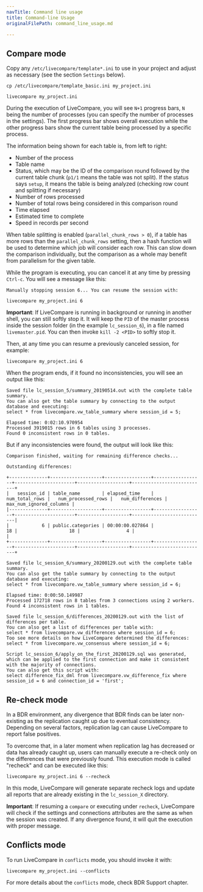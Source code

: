 ```yaml
---
navTitle: Command line usage
title: Command-line Usage
originalFilePath: command_line_usage.md

---
```


## Compare mode

Copy any `/etc/livecompare/template*.ini` to use in your project and adjust
as necessary (see the section `Settings` below).

```
cp /etc/livecompare/template_basic.ini my_project.ini

livecompare my_project.ini
```

During the execution of LiveCompare, you will see `N+1` progress bars, `N` being
the number of processes (you can specify the number of processes in the
settings). The first progress bar shows overall execution while the other
progress bars show the current table being processed by a specific process.

The information being shown for each table is, from left to right:

-   Number of the process
-   Table name
-   Status, which may be the ID of the comparison round followed by the current
    table chunk (`p1/1` means the table was not split). If the status says
    `setup`, it means the table is being analyzed (checking row count and splitting
    if necessary)
-   Number of rows processed
-   Number of total rows being considered in this comparison round
-   Time elapsed
-   Estimated time to complete
-   Speed in records per second

When table splitting is enabled (`parallel_chunk_rows > 0`), if a table has
more rows than the `parallel_chunk_rows` setting, then a hash function will
be used to determine which job will consider each row. This can slow down
the comparison individually, but the comparison as a whole may benefit
from parallelism for the given table.

While the program is executing, you can cancel it at any time by pressing
`Ctrl-c`. You will see a message like this:

```text
Manually stopping session 6... You can resume the session with:

livecompare my_project.ini 6
```

**Important**: If LiveCompare is running in background or running in another shell,
you can still softly stop it. It will keep the `PID` of the master process inside the
session folder (in the example `lc_session_6`), in a file named `livemaster.pid`. You
can then invoke `kill -2 <PID>` to softly stop it.

Then, at any time you can resume a previously canceled session, for example:

```
livecompare my_project.ini 6
```

When the program ends, if it found no inconsistencies, you will see an output
like this:

```text
Saved file lc_session_5/summary_20190514.out with the complete table summary.
You can also get the table summary by connecting to the output database and executing:
select * from livecompare.vw_table_summary where session_id = 5;

Elapsed time: 0:02:10.970954
Processed 3919015 rows in 6 tables using 3 processes.
Found 0 inconsistent rows in 0 tables.
```

But if any inconsistencies were found, the output will look like this:

```text
Comparison finished, waiting for remaining difference checks...

Outstanding differences:

+--------------+-------------------+-----------------+------------------+----------------------+-------------------+---------------------------+
|   session_id | table_name        | elapsed_time    |   num_total_rows |   num_processed_rows |   num_differences |   max_num_ignored_columns |
|--------------+-------------------+-----------------+------------------+----------------------+-------------------+---------------------------|
|            6 | public.categories | 00:00:00.027864 |               18 |                   18 |                 4 |                           |
+--------------+-------------------+-----------------+------------------+----------------------+-------------------+---------------------------+

Saved file lc_session_6/summary_20200129.out with the complete table summary.
You can also get the table summary by connecting to the output database and executing:
select * from livecompare.vw_table_summary where session_id = 6;

Elapsed time: 0:00:50.149987
Processed 172718 rows in 8 tables from 3 connections using 2 workers.
Found 4 inconsistent rows in 1 tables.

Saved file lc_session_6/differences_20200129.out with the list of differences per table.
You can also get a list of differences per table with:
select * from livecompare.vw_differences where session_id = 6;
Too see more details on how LiveCompare determined the differences:
select * from livecompare.vw_consensus where session_id = 6;

Script lc_session_6/apply_on_the_first_20200129.sql was generated, which can be applied to the first connection and make it consistent with the majority of connections.
You can also get this script with:
select difference_fix_dml from livecompare.vw_difference_fix where session_id = 6 and connection_id = 'first';
```

## Re-check mode

In a BDR environment, any divergence that BDR finds can be later non-existing
as the replication caught up due to eventual consistency. Depending on several
factors, replication lag can cause LiveCompare to report false positives.

To overcome that, in a later moment when replication lag has decreased or data
has already caught up, users can manually execute a re-check only on the
differences that were previously found. This execution mode is called "recheck"
and can be executed like this:

```
livecompare my_project.ini 6 --recheck
```

In this mode, LiveCompare will generate separate recheck logs and update all
reports that are already existing in the `lc_session_X` directory.

**Important**: If resuming a `compare` or executing under `recheck`,
LiveCompare will check if the settings and connections attributes are the same as
when the session was created. If any divergence found, it will quit the execution
with proper message.

## Conflicts mode

To run LiveCompare in `conflicts` mode, you should invoke it with:

```
livecompare my_project.ini --conflicts
```

For more details about the `conflicts` mode, check BDR Support chapter.
